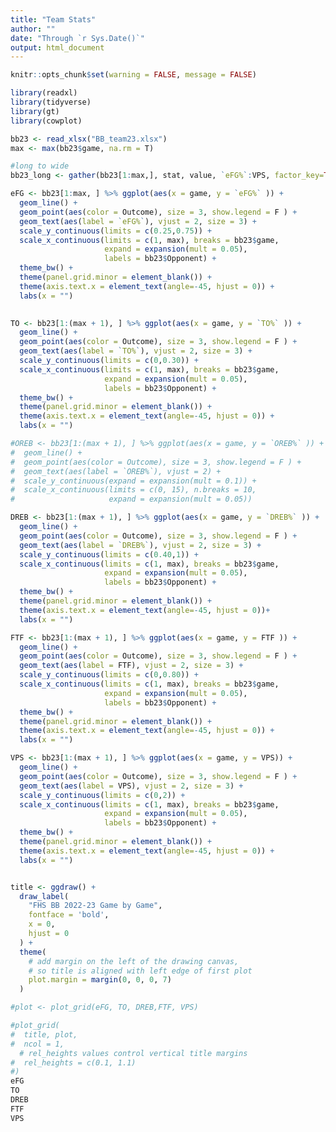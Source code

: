 ```yaml
---
title: "Team Stats"
author: ""
date: "Through `r Sys.Date()`"
output: html_document
---
```


```r
knitr::opts_chunk$set(warning = FALSE, message = FALSE) 

library(readxl)
library(tidyverse)
library(gt)
library(cowplot)
```

```r
bb23 <- read_xlsx("BB_team23.xlsx")
max <- max(bb23$game, na.rm = T)

#long to wide
bb23_long <- gather(bb23[1:max,], stat, value, `eFG%`:VPS, factor_key=TRUE)

```


```r
eFG <- bb23[1:max, ] %>% ggplot(aes(x = game, y = `eFG%` )) + 
  geom_line() +
  geom_point(aes(color = Outcome), size = 3, show.legend = F ) +
  geom_text(aes(label = `eFG%`), vjust = 2, size = 3) +
  scale_y_continuous(limits = c(0.25,0.75)) +
  scale_x_continuous(limits = c(1, max), breaks = bb23$game, 
                     expand = expansion(mult = 0.05), 
                     labels = bb23$Opponent) +
  theme_bw() +
  theme(panel.grid.minor = element_blank()) +
  theme(axis.text.x = element_text(angle=-45, hjust = 0)) + 
  labs(x = "")
  

TO <- bb23[1:(max + 1), ] %>% ggplot(aes(x = game, y = `TO%` )) + 
  geom_line() +
  geom_point(aes(color = Outcome), size = 3, show.legend = F ) +
  geom_text(aes(label = `TO%`), vjust = 2, size = 3) +
  scale_y_continuous(limits = c(0,0.30)) +
  scale_x_continuous(limits = c(1, max), breaks = bb23$game, 
                     expand = expansion(mult = 0.05), 
                     labels = bb23$Opponent) +
  theme_bw() +
  theme(panel.grid.minor = element_blank()) +
  theme(axis.text.x = element_text(angle=-45, hjust = 0)) + 
  labs(x = "")

#OREB <- bb23[1:(max + 1), ] %>% ggplot(aes(x = game, y = `OREB%` )) + 
#  geom_line() +
#  geom_point(aes(color = Outcome), size = 3, show.legend = F ) +
#  geom_text(aes(label = `OREB%`), vjust = 2) +
#  scale_y_continuous(expand = expansion(mult = 0.1)) +
#  scale_x_continuous(limits = c(0, 15), n.breaks = 10, 
#                     expand = expansion(mult = 0.05))

DREB <- bb23[1:(max + 1), ] %>% ggplot(aes(x = game, y = `DREB%` )) + 
  geom_line() +
  geom_point(aes(color = Outcome), size = 3, show.legend = F ) +
  geom_text(aes(label = `DREB%`), vjust = 2, size = 3) +
  scale_y_continuous(limits = c(0.40,1)) +
  scale_x_continuous(limits = c(1, max), breaks = bb23$game, 
                     expand = expansion(mult = 0.05), 
                     labels = bb23$Opponent) +
  theme_bw() +
  theme(panel.grid.minor = element_blank()) +
  theme(axis.text.x = element_text(angle=-45, hjust = 0))+ 
  labs(x = "")

FTF <- bb23[1:(max + 1), ] %>% ggplot(aes(x = game, y = FTF )) + 
  geom_line() +
  geom_point(aes(color = Outcome), size = 3, show.legend = F ) +
  geom_text(aes(label = FTF), vjust = 2, size = 3) +
  scale_y_continuous(limits = c(0,0.80)) +
  scale_x_continuous(limits = c(1, max), breaks = bb23$game, 
                     expand = expansion(mult = 0.05), 
                     labels = bb23$Opponent) +
  theme_bw() +
  theme(panel.grid.minor = element_blank()) +
  theme(axis.text.x = element_text(angle=-45, hjust = 0)) + 
  labs(x = "")

VPS <- bb23[1:(max + 1), ] %>% ggplot(aes(x = game, y = VPS)) + 
  geom_line() +
  geom_point(aes(color = Outcome), size = 3, show.legend = F ) +
  geom_text(aes(label = VPS), vjust = 2, size = 3) +
  scale_y_continuous(limits = c(0,2)) +
  scale_x_continuous(limits = c(1, max), breaks = bb23$game, 
                     expand = expansion(mult = 0.05), 
                     labels = bb23$Opponent) +
  theme_bw() +
  theme(panel.grid.minor = element_blank()) +
  theme(axis.text.x = element_text(angle=-45, hjust = 0)) + 
  labs(x = "")


title <- ggdraw() + 
  draw_label(
    "FHS BB 2022-23 Game by Game",
    fontface = 'bold',
    x = 0,
    hjust = 0
  ) +
  theme(
    # add margin on the left of the drawing canvas,
    # so title is aligned with left edge of first plot
    plot.margin = margin(0, 0, 0, 7)
  )

#plot <- plot_grid(eFG, TO, DREB,FTF, VPS)
```

```r
#plot_grid(
#  title, plot,
#  ncol = 1,
  # rel_heights values control vertical title margins
#  rel_heights = c(0.1, 1.1)
#)
eFG
TO
DREB
FTF
VPS

```

